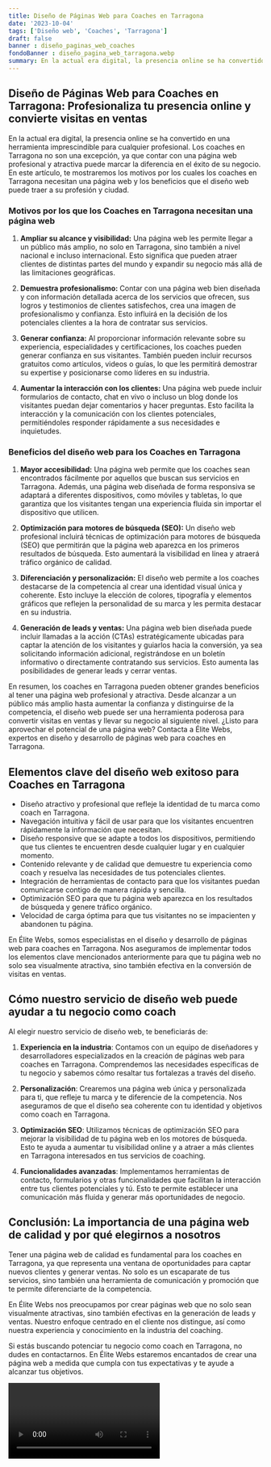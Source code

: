```yaml
---
title: Diseño de Páginas Web para Coaches en Tarragona
date: '2023-10-04'
tags: ['Diseño web', 'Coaches', 'Tarragona']
draft: false
banner : diseño_paginas_web_coaches
fondoBanner : diseño_pagina_web_tarragona.webp
summary: En la actual era digital, la presencia online se ha convertido en una herramienta imprescindible para cualquier profesional. Los coaches en Tarragona no son una excepción, ya que contar con una página web profesional y atractiva puede marcar la diferencia en el éxito de su negocio. En este artículo, te mostraremos los motivos por los cuales los coaches en Tarragona necesitan una página web y los beneficios que el diseño web puede traer a su profesión y ciudad.
---
```


## Diseño de Páginas Web para Coaches en Tarragona: Profesionaliza tu presencia online y convierte visitas en ventas

En la actual era digital, la presencia online se ha convertido en una herramienta imprescindible para cualquier profesional. Los coaches en Tarragona no son una excepción, ya que contar con una página web profesional y atractiva puede marcar la diferencia en el éxito de su negocio. En este artículo, te mostraremos los motivos por los cuales los coaches en Tarragona necesitan una página web y los beneficios que el diseño web puede traer a su profesión y ciudad.

### Motivos por los que los Coaches en Tarragona necesitan una página web

1. **Ampliar su alcance y visibilidad:** Una página web les permite llegar a un público más amplio, no solo en Tarragona, sino también a nivel nacional e incluso internacional. Esto significa que pueden atraer clientes de distintas partes del mundo y expandir su negocio más allá de las limitaciones geográficas.

2. **Demuestra profesionalismo:** Contar con una página web bien diseñada y con información detallada acerca de los servicios que ofrecen, sus logros y testimonios de clientes satisfechos, crea una imagen de profesionalismo y confianza. Esto influirá en la decisión de los potenciales clientes a la hora de contratar sus servicios.

3. **Generar confianza:** Al proporcionar información relevante sobre su experiencia, especialidades y certificaciones, los coaches pueden generar confianza en sus visitantes. También pueden incluir recursos gratuitos como artículos, videos o guías, lo que les permitirá demostrar su expertise y posicionarse como líderes en su industria.

4. **Aumentar la interacción con los clientes:** Una página web puede incluir formularios de contacto, chat en vivo o incluso un blog donde los visitantes puedan dejar comentarios y hacer preguntas. Esto facilita la interacción y la comunicación con los clientes potenciales, permitiéndoles responder rápidamente a sus necesidades e inquietudes.

### Beneficios del diseño web para los Coaches en Tarragona

1. **Mayor accesibilidad:** Una página web permite que los coaches sean encontrados fácilmente por aquellos que buscan sus servicios en Tarragona. Además, una página web diseñada de forma responsiva se adaptará a diferentes dispositivos, como móviles y tabletas, lo que garantiza que los visitantes tengan una experiencia fluida sin importar el dispositivo que utilicen.

2. **Optimización para motores de búsqueda (SEO):** Un diseño web profesional incluirá técnicas de optimización para motores de búsqueda (SEO) que permitirán que la página web aparezca en los primeros resultados de búsqueda. Esto aumentará la visibilidad en línea y atraerá tráfico orgánico de calidad.

3. **Diferenciación y personalización:** El diseño web permite a los coaches destacarse de la competencia al crear una identidad visual única y coherente. Esto incluye la elección de colores, tipografía y elementos gráficos que reflejen la personalidad de su marca y les permita destacar en su industria.

4. **Generación de leads y ventas:** Una página web bien diseñada puede incluir llamadas a la acción (CTAs) estratégicamente ubicadas para captar la atención de los visitantes y guiarlos hacia la conversión, ya sea solicitando información adicional, registrándose en un boletín informativo o directamente contratando sus servicios. Esto aumenta las posibilidades de generar leads y cerrar ventas.

En resumen, los coaches en Tarragona pueden obtener grandes beneficios al tener una página web profesional y atractiva. Desde alcanzar a un público más amplio hasta aumentar la confianza y distinguirse de la competencia, el diseño web puede ser una herramienta poderosa para convertir visitas en ventas y llevar su negocio al siguiente nivel. ¿Listo para aprovechar el potencial de una página web? Contacta a Élite Webs, expertos en diseño y desarrollo de páginas web para coaches en Tarragona.

<GifSeo />

<Cta />

## Elementos clave del diseño web exitoso para Coaches en Tarragona

- Diseño atractivo y profesional que refleje la identidad de tu marca como coach en Tarragona.
- Navegación intuitiva y fácil de usar para que los visitantes encuentren rápidamente la información que necesitan.
- Diseño responsive que se adapte a todos los dispositivos, permitiendo que tus clientes te encuentren desde cualquier lugar y en cualquier momento.
- Contenido relevante y de calidad que demuestre tu experiencia como coach y resuelva las necesidades de tus potenciales clientes.
- Integración de herramientas de contacto para que los visitantes puedan comunicarse contigo de manera rápida y sencilla.
- Optimización SEO para que tu página web aparezca en los resultados de búsqueda y genere tráfico orgánico.
- Velocidad de carga óptima para que tus visitantes no se impacienten y abandonen tu página.

En Élite Webs, somos especialistas en el diseño y desarrollo de páginas web para coaches en Tarragona. Nos aseguramos de implementar todos los elementos clave mencionados anteriormente para que tu página web no solo sea visualmente atractiva, sino también efectiva en la conversión de visitas en ventas.

## Cómo nuestro servicio de diseño web puede ayudar a tu negocio como coach

Al elegir nuestro servicio de diseño web, te beneficiarás de:

1. **Experiencia en la industria**: Contamos con un equipo de diseñadores y desarrolladores especializados en la creación de páginas web para coaches en Tarragona. Comprendemos las necesidades específicas de tu negocio y sabemos cómo resaltar tus fortalezas a través del diseño.

2. **Personalización**: Crearemos una página web única y personalizada para ti, que refleje tu marca y te diferencie de la competencia. Nos aseguramos de que el diseño sea coherente con tu identidad y objetivos como coach en Tarragona.

3. **Optimización SEO**: Utilizamos técnicas de optimización SEO para mejorar la visibilidad de tu página web en los motores de búsqueda. Esto te ayuda a aumentar tu visibilidad online y a atraer a más clientes en Tarragona interesados en tus servicios de coaching.

4. **Funcionalidades avanzadas**: Implementamos herramientas de contacto, formularios y otras funcionalidades que facilitan la interacción entre tus clientes potenciales y tú. Esto te permite establecer una comunicación más fluida y generar más oportunidades de negocio.

## Conclusión: La importancia de una página web de calidad y por qué elegirnos a nosotros

Tener una página web de calidad es fundamental para los coaches en Tarragona, ya que representa una ventana de oportunidades para captar nuevos clientes y generar ventas. No solo es un escaparate de tus servicios, sino también una herramienta de comunicación y promoción que te permite diferenciarte de la competencia.

En Élite Webs nos preocupamos por crear páginas web que no solo sean visualmente atractivas, sino también efectivas en la generación de leads y ventas. Nuestro enfoque centrado en el cliente nos distingue, así como nuestra experiencia y conocimiento en la industria del coaching.

Si estás buscando potenciar tu negocio como coach en Tarragona, no dudes en contactarnos. En Élite Webs estaremos encantados de crear una página web a medida que cumpla con tus expectativas y te ayude a alcanzar tus objetivos.

<Video />

<CtaBot job='Coaches' city='Tarragona'/>

<Gmaps query='Tarragona+españa+maps' />